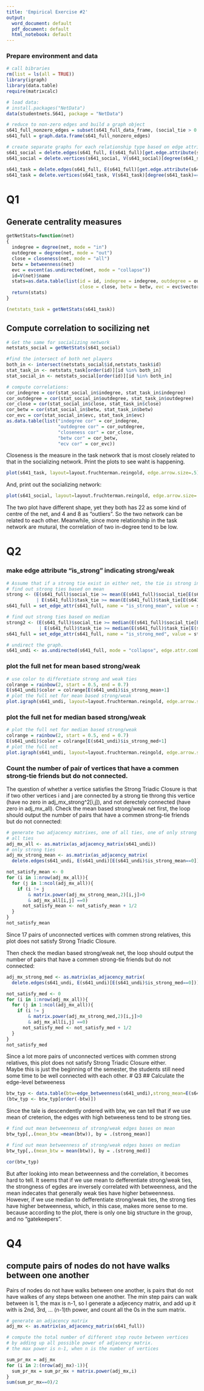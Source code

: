 ```yaml
---
title: 'Empirical Exercise #2'
output:
  word_document: default
  pdf_document: default
  html_notebook: default
---
```

### Prepare environment and data
```r
# call bibraries
rm(list = ls(all = TRUE))
library(igraph)
library(data.table)
require(matrixcalc)

# load data:
# install.packages("NetData")
data(studentnets.S641, package = "NetData")

# reduce to non-zero edges and build a graph object
s641_full_nonzero_edges = subset(s641_full_data_frame, (social_tie > 0 | task_tie > 0))
s641_full = graph.data.frame(s641_full_nonzero_edges) 

# create separate graphs for each relationship type based on edge attributes and remove isolates
s641_social = delete.edges(s641_full, E(s641_full)[get.edge.attribute(s641_full,name = "social_tie")==0])
s641_social = delete.vertices(s641_social, V(s641_social)[degree(s641_social)==0])

s641_task = delete.edges(s641_full, E(s641_full)[get.edge.attribute(s641_full,name = "task_tie")==0])
s641_task = delete.vertices(s641_task, V(s641_task)[degree(s641_task)==0])

```
# Q1
## Generate centrality measures
```r
getNetStats=function(net)
{
  indegree = degree(net, mode = "in")
  outdegree = degree(net, mode = "out")
  close = closeness(net, mode = "all")
  betw = betweenness(net)
  evc = evcent(as.undirected(net, mode = "collapse"))
  id=V(net)$name
  stats=as.data.table(list(id = id, indegree = indegree, outdegree = outdegree,
                           close = close, betw = betw, evc = evc$vector))
  return(stats)
}

(netstats_task = getNetStats(s641_task))
```
## Compute correlation to socilizing net
```r
# Get the same for socializing network
netstats_social = getNetStats(s641_social)

#find the intersect of both net players
both_in <- intersect(netstats_social$id,netstats_task$id)
stat_task_in <- netstats_task[order(id)][id %in% both_in]
stat_social_in <- netstats_social[order(id)][id %in% both_in]

# compute correlations:
cor_indegree = cor(stat_social_in$indegree, stat_task_in$indegree)
cor_outdegree = cor(stat_social_in$outdegree, stat_task_in$outdegree)
cor_close = cor(stat_social_in$close, stat_task_in$close)
cor_betw = cor(stat_social_in$betw, stat_task_in$betw)
cor_evc = cor(stat_social_in$evc, stat_task_in$evc)
as.data.table(list("indegree cor" = cor_indegree, 
                   "outdegree cor" = cor_outdegree, 
                   "closeness cor" = cor_close,
                   "betw cor" = cor_betw, 
                   "ecv cor" = cor_evc))
```
Closeness is the measure in the task network that is most closely related to that in the socializing network. Print the plots to see waht is happening.
```r
plot(s641_task, layout=layout.fruchterman.reingold, edge.arrow.size=.5)
```
And, print out the socializing network:
```r
plot(s641_social, layout=layout.fruchterman.reingold, edge.arrow.size=.5)
```
The two plot have different shape, yet they both has 22 as some kind of centre of the net, and 4 and 8 as "outliers". So the two network can be related to each other. Meanwhile, since more relationship in the task network are mutural, the correlation of two in-degree tend to be low.

# Q2
### make edge attribute "is_strong" indicating strong/weak
```r
# Assume that if a strong tie exist in either net, the tie is strong in the full net.
# find out strong ties based on mean
strong <- (E(s641_full)$social_tie >= mean(E(s641_full)$social_tie[E(s641_full)$social_tie>0])
           | E(s641_full)$task_tie >= mean(E(s641_full)$task_tie[E(s641_full)$task_tie>0]))
s641_full = set_edge_attr(s641_full, name = "is_strong_mean", value = strong)

# find out strong ties based on median
strong2 <- (E(s641_full)$social_tie >= median(E(s641_full)$social_tie[E(s641_full)$social_tie>0])
            | E(s641_full)$task_tie >= median(E(s641_full)$task_tie[E(s641_full)$task_tie>0]))
s641_full = set_edge_attr(s641_full, name = "is_strong_med", value = strong2)

# undirect the graph.
s641_undi <- as.undirected(s641_full, mode = "collapse", edge.attr.comb = "max")

```
### plot the full net for mean based strong/weak
```r
# use color to differetiate strong and weak ties
colrange = rainbow(2, start = 0.5, end = 0.7)
E(s641_undi)$color = colrange[E(s641_undi)$is_strong_mean+1]
# plot the full net for mean based strong/weak
plot.igraph(s641_undi, layout=layout.fruchterman.reingold, edge.arrow.size=.3)
```
### plot the full net for median based strong/weak
```r
# plot the full net for median based strong/weak
colrange = rainbow(2, start = 0.5, end = 0.7)
E(s641_undi)$color = colrange[E(s641_undi)$is_strong_med+1]
# plot the full net
plot.igraph(s641_undi, layout=layout.fruchterman.reingold, edge.arrow.size=.3)
```
### Count the number of pair of vertices that have a commen strong-tie friends but do not connected.
The question of whether a vertice satisfies the Strong Triadic Closure is that if two other vertices i and j are connected by a strong tie throng this vertice (have no zero in adj_mx_strong^2[i,j]), and not derectely connected (have zero in adj_mx_all).
Check the mean based strong/weak net first, the loop should output the number of pairs that have a commen strong-tie friends but do not connected:
```r
# generate two adjacency matrixes, one of all ties, one of only strong ties.
# all ties
adj_mx_all <- as.matrix(as_adjacency_matrix(s641_undi))
# only strong ties
adj_mx_strong_mean <- as.matrix(as_adjacency_matrix(
  delete.edges(s641_undi, E(s641_undi)[E(s641_undi)$is_strong_mean==0])))

not_satisfy_mean <- 0
for (i in 1:nrow(adj_mx_all)){
  for (j in 1:ncol(adj_mx_all)){
    if (i != j
        & matrix.power(adj_mx_strong_mean,2)[i,j]>0 
        & adj_mx_all[i,j] ==0)
      not_satisfy_mean <- not_satisfy_mean + 1/2
  }
}
not_satisfy_mean
```
Since 17 pairs of unconnected vertices with commen strong relatives, this plot does not satisfy Strong Triadic Closure.  

Then check the median based strong/weak net, the loop should output the number of pairs that have a commen strong-tie friends but do not connected:
```r
adj_mx_strong_med <- as.matrix(as_adjacency_matrix(
  delete.edges(s641_undi, E(s641_undi)[E(s641_undi)$is_strong_med==0])))

not_satisfy_med <- 0
for (i in 1:nrow(adj_mx_all)){
  for (j in 1:ncol(adj_mx_all)){
    if (i != j
        & matrix.power(adj_mx_strong_med,2)[i,j]>0 
        & adj_mx_all[i,j] ==0)
      not_satisfy_med <- not_satisfy_med + 1/2
  }
}
not_satisfy_med
```
Since a lot more pairs of unconnected vertices with commen strong relatives, this plot does not satisfy Strong Triadic Closure either.   
Maybe this is just the beginning of the semester, the students still need some time to be well connected with each other.
# Q3
## Calculate the edge-level betweeness
```r
btw_typ <- data.table(btw=edge_betweenness(s641_undi),strong_mean=E(s641_undi)$is_strong_mean,strong_med=E(s641_undi)$is_strong_med)
(btw_typ <- btw_typ[order(-btw)])
```
Since the tale is descendently ordered with btw, we can tell that if we use mean of creterion, the edges with high betweeness tend to be strong ties.   
```r
# find out mean betweenness of strong/weak edges bases on mean
btw_typ[,.(mean_btw =mean(btw)), by = .(strong_mean)]
```

```r
# find out mean betweenness of strong/weak edges bases on median
btw_typ[,.(mean_btw = mean(btw)), by = .(strong_med)]
```
```r
cor(btw_typ)
```
But after looking into mean betweenness and the correlation, it becomes hard to tell. It seems that if we use mean to defferentiate strong/weak ties, the strongness of egdes are inversely correlated with betweenness, and the mean indecates that generally weak ties have higher betweenness. However, if we use median to defferentiate strong/weak ties, the strong ties have higher betweenness, which, in this case, makes more sense to me. because according to the plot, there is only one big structure in the group, and no "gatekeepers".  

# Q4
## compute pairs of nodes do not have walks between one another
Pairs of nodes do not have walks between one another, is pairs that do not have walkes of any steps between one another. The min step pairs can walk between is 1, the max is n-1, so I generate a adjecency matrix, and add up it with is 2nd, 3rd, ... (n-1)th power, and count all the 0s in the sum matrix.
```r
# generate an adjacency matrix
adj_mx <- as.matrix(as_adjacency_matrix(s641_full))

# compute the total number of different step route between vertices
# by adding up all possible power of adjacency matrix.
# the max power is n-1, when n is the number of vertices

sum_pr_mx = adj_mx
for (i in 2:(nrow(adj_mx)-1)){
  sum_pr_mx = sum_pr_mx + matrix.power(adj_mx,i)
}
sum(sum_pr_mx==0)/2
```


